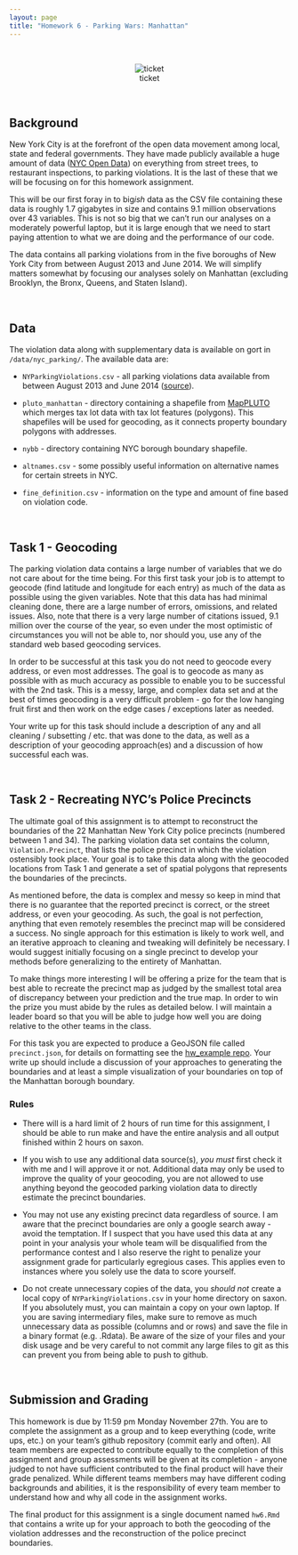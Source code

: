 ```yaml
---
layout: page
title: "Homework 6 - Parking Wars: Manhattan"
---
```


<br/>
<div style="text-align:center">
![ticket](imgs/NYC_Parking_Ticket.jpg)
</div>
<br/>

## Background

New York City is at the forefront of the open data movement among local, state and federal governments. They have made publicly available a huge amount of data ([NYC Open Data](https://nycopendata.socrata.com/)) on everything from street trees, to restaurant inspections, to parking violations. It is the last of these that we will be focusing on for this homework assignment. 

This will be our first foray in to big*ish* data as the CSV file containing these data is roughly 1.7 gigabytes in size and contains 9.1 million observations over 43 variables. This is not so big that we can't run our analyses on a moderately powerful laptop, but it is large enough that we need to start paying attention to what we are doing and the performance of our code. 

The data contains all parking violations from in the five boroughs of New York City from between August 2013 and June 2014. We will simplify matters somewhat by focusing our analyses solely on Manhattan (excluding Brooklyn, the Bronx, Queens, and Staten Island).

<br/>

## Data

The violation data along with supplementary data is available on gort in `/data/nyc_parking/`. The available data are:

* `NYParkingViolations.csv` - all parking violations data available from between August 2013 and June 2014 ([source](https://data.cityofnewyork.us/City-Government/Parking-Violations-Issued/jt7v-77mi)).

* `pluto_manhattan` - directory containing a shapefile from [MapPLUTO](http://www.nyc.gov/html/dcp/html/bytes/dwn_pluto_mappluto.shtml#mappluto) which merges tax lot data with tax lot features (polygons). This shapefiles will be used for geocoding, as it connects property boundary polygons with addresses.

* `nybb` - directory containing NYC borough boundary shapefile.

* `altnames.csv` - some possibly useful information on alternative names for certain streets in NYC.

* `fine_definition.csv` - information on the type and amount of fine based on violation code.

<br/>

## Task 1 - Geocoding

The parking violation data contains a large number of variables that we do not care about for the time being. For this first task your job is to attempt to geocode (find latitude and longitude for each entry) as much of the data as possible using the given variables. Note that this data has had minimal cleaning done, there are a large number of errors, omissions, and related issues. Also, note that there is a very large number of citations issued, 9.1 million over the course of the year, so even under the most optimistic of circumstances you will not be able to, nor should you, use any of the standard web based geocoding services.

In order to be successful at this task you do not need to geocode every address, or even most addresses. The goal is to geocode as many as possible with as much accuracy as possible to enable you to be successful with the 2nd task. This is a messy, large, and complex data set and at the best of times geocoding is a very difficult problem - go for the low hanging fruit first and then work on the edge cases / exceptions later as needed.

Your write up for this task should include a description of any and all cleaning / subsetting / etc. that was done to the data, as well as a description of your geocoding approach(es) and a discussion of how successful each was. 

<br/>

## Task 2 - Recreating NYC's Police Precincts

The ultimate goal of this assignment is to attempt to reconstruct the boundaries of the 22 Manhattan New York City police precincts (numbered between 1 and 34). The parking violation data set contains the column, `Violation.Precinct`, that lists the police precinct in which the violation ostensibly took place. Your goal is to take this data along with the geocoded locations from Task 1 and generate a set of spatial polygons that represents the boundaries of the precincts.

As mentioned before, the data is complex and messy so keep in mind that there is no guarantee that the reported precinct is correct, or the street address, or even your geocoding. As such, the goal is not perfection, anything that even remotely resembles the precinct map will be considered a success. No single approach for this estimation is likely to work well, and an iterative approach to cleaning and tweaking will definitely be necessary. I would suggest initially focusing on a single precinct to develop your methods before generalizing to the entirety of Manhattan. 

To make things more interesting I will be offering a prize for the team that is best able to recreate the precinct map as judged by the smallest total area of discrepancy between your prediction and the true map. In order to win the prize you must abide by the rules as detailed below. I will maintain a leader board so that you will be able to judge how well you are doing relative to the other teams in the class.

For this task you are expected to produce a GeoJSON file called `precinct.json`, for details on formatting see the [hw_example repo](https://github.com/Sta523-Fa16/Team0_hw6). Your write up should include a discussion of your approaches to generating the boundaries and at least a simple visualization of your boundaries on top of the Manhattan borough boundary.



### Rules

* There will is a hard limit of 2 hours of run time for this assignment, I should be able to run make and have the entire analysis and all output finished within 2 hours on saxon.

* If you wish to use any additional data source(s), *you must* first check it with me and I will approve it or not. Additional data may only be used to improve the quality of your geocoding, you are not allowed to use anything beyond the geocoded parking violation data to directly estimate the precinct boundaries.

* You may not use any existing precinct data regardless of source. I am aware that the precinct boundaries are only a google search away - avoid the temptation. If I suspect that you have used this data at any point in your analysis your whole team will be disqualified from the performance contest and I also reserve the right to penalize your assignment grade for particularly egregious cases. This applies even to instances where you solely use the data to score yourself.

* Do not create unnecessary copies of the data, you *should not* create a local copy of `NYParkingViolations.csv` in your home directory on saxon. If you absolutely must, you can maintain a copy on your own laptop. If you are saving intermediary files, make sure to remove as much unnecessary data as possible (columns and or rows) and save the file in a binary format (e.g. .Rdata). Be aware of the size of your files and your disk usage and be very careful to not commit any large files to git as this can prevent you from being able to push to github.

<br/>

## Submission and Grading

This homework is due by 11:59 pm Monday November 27th. You are to complete the assignment as a group and to keep everything (code, write ups, etc.) on your team's github repository (commit early and often). All team members are expected to contribute equally to the completion of this assignment and group assessments will be given at its completion - anyone judged to not have sufficient contributed to the final product will have their grade penalized. While different teams members may have different coding backgrounds and abilities, it is the responsibility of every team member to understand how and why all code in the assignment works.

The final product for this assignment is a single document named `hw6.Rmd` that contains a write up for your approach to both the geocoding of the violation addresses and the reconstruction of the police precinct boundaries.

<br/>
